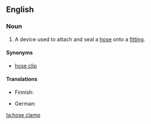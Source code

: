 ==English==
{{wikipedia}}

===Noun===
{{en-noun|head=[[hose]] [[clamp]]}}

# A device used to attach and seal a [[hose]] onto a [[fitting]].

====Synonyms====
* [[hose clip]]

====Translations====
{{trans-top|device to clamp a hose to a fitting}}
* Finnish: {{t-|fi|letkunkiristin}}
{{trans-mid}}
* German: {{t-|de|Schlauchschelle|f}}
{{trans-bottom}}

[[ta:hose clamp]]